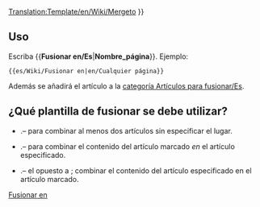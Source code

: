 <noinclude>[[Translation:Template/en/Wiki/Mergeto]]</noinclude><noinclude></noinclude>
{{es/Metaplantilla de avisos| tipo   = fusionar
| imagen = en/Mergeto.png
| texto  =  {{#IF: {{{1|}}} |Se ha sugerido que este artículo o sección se [https://www.wikipedia.org/wiki/es:Wikipedia:Fusiones fusione] en <!--
                            --> ''[[:{{NAMESPACE}}:{{{1}}}|{{{1}}}]]''. ([[:{{NAMESPACE}} talk:{{{1}}}|discusión]]) | No se proporcionó el nombre de la página, arregle esto o quite la plantilla.}} }}<includeonly>{{{2|[[Category:es/Artículos para fusionar|{{PAGENAME}}]]}}}</includeonly><noinclude>

==Uso==
Escriba <nowiki>{{</nowiki>'''Fusionar en/Es'''|'''Nombre_página'''<nowiki>}}</nowiki>. Ejemplo:
<pre>{{es/Wiki/Fusionar en|en/Cualquier página}}</pre>
Además se añadirá el artículo a la [[:Category:es/Artículos para fusionar|categoría Artículos para fusionar/Es]].

== ¿Qué plantilla de fusionar se debe utilizar? ==
* {{en/S|Fusionar/Es}}.&ndash; para combinar al menos dos artículos sin especificar el lugar.
* {{en/S|Fusionar en/Es}}.&ndash; para combinar el contenido del artículo marcado ''en'' el artículo especificado.
* {{en/S|Fusionar desde/Es}}.&ndash; el opuesto a {{en/S|Fusionar en/Es}}; combinar el contenido del artículo especificado en el artículo marcado.

[[Category:es/Manual/Base Set/Cajas de mensajes|Fusionar en]]</noinclude>